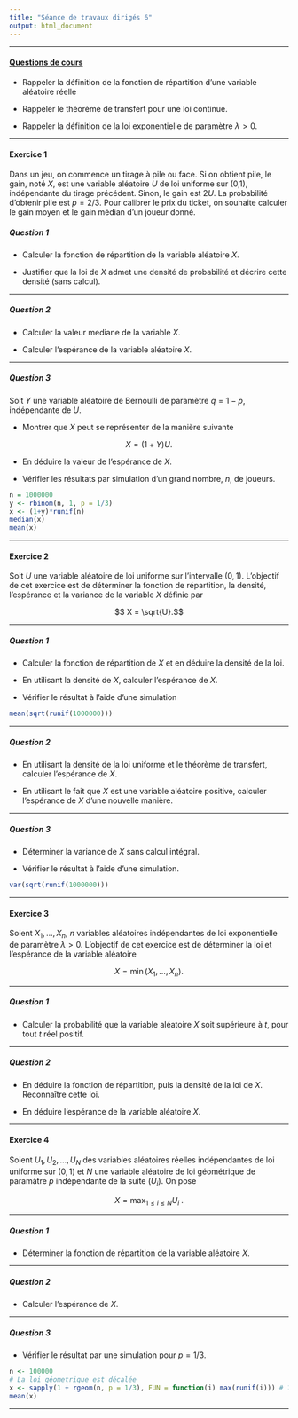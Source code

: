 ```yaml
---
title: "Séance de travaux dirigés 6"
output: html_document
---
```


** **

#### [Questions de cours](http://francoio.github.io/html/CM5.html) 

* Rappeler la définition de la fonction de répartition d'une variable aléatoire réelle

* Rappeler le théorème de transfert pour une loi continue.

* Rappeler la définition de la loi exponentielle de paramètre $\lambda > 0$.


** **


#### Exercice 1

Dans un jeu, on commence un tirage à pile ou face. Si on obtient pile, le gain, noté $X$, est une variable aléatoire $U$ de loi uniforme sur (0,1), indépendante du tirage précédent. Sinon, le gain est $2U$. La probabilité d'obtenir pile est $p = 2/3$. Pour calibrer le prix du ticket, on souhaite calculer le gain moyen et le gain médian d'un joueur donné.

##### Question 1

* Calculer la fonction de répartition de la variable aléatoire $X$.

* Justifier que la loi de $X$ admet une densité de probabilité et décrire cette densité (sans calcul).

** **

##### Question 2

* Calculer la valeur mediane de la variable $X$.

* Calculer l'espérance de la variable aléatoire $X$.

** **

##### Question 3

Soit $Y$ une variable aléatoire de Bernoulli de paramètre $q = 1 - p$, indépendante de $U$. 

* Montrer que $X$ peut se représenter de la manière suivante

$$
X = (1 + Y)U.
$$

* En déduire la valeur de l'espérance de $X$.

* Vérifier les résultats par simulation d'un grand nombre, $n$, de joueurs. 

```r
n = 1000000 
y <- rbinom(n, 1, p = 1/3)
x <- (1+y)*runif(n)
median(x)
mean(x)
```


** **

#### Exercice 2

Soit $U$ une variable aléatoire de loi uniforme sur l'intervalle $(0,1)$. L'objectif de cet exercice est de déterminer la fonction de répartition, la densité, l'espérance et la variance de la variable $X$ définie par 

  $$  X = \sqrt{U}.$$
  
** **
  
##### Question 1

* Calculer la fonction de répartition de $X$ et en déduire la densité de la loi.
 
* En utilisant la densité de $X$, calculer l'espérance de $X$.

* Vérifier le résultat à l'aide d'une simulation

```r
mean(sqrt(runif(1000000)))
```

** **

##### Question 2

* En utilisant la densité de la loi uniforme et le théorème de transfert, calculer l'espérance de $X$.
 
* En utilisant le fait que $X$ est une variable aléatoire positive, calculer l'espérance de $X$ d'une nouvelle manière.

** ** 

##### Question 3
 
* Déterminer la variance de $X$ sans calcul intégral.

* Vérifier le résultat à l'aide d'une simulation.

```r
var(sqrt(runif(1000000)))
```

** **

#### Exercice 3 

Soient $X_1, \dots, X_n$, $n$ variables aléatoires indépendantes de loi exponentielle de paramètre $\lambda>0$. L'objectif de cet exercice est de déterminer la loi et l'espérance de la variable aléatoire

$$ X = \min (X_1, \dots, X_n ) .$$

** **
##### Question 1

* Calculer la probabilité que la variable aléatoire $X$ soit supérieure à $t$, pour tout $t$ réel positif.

** **

##### Question 2
 
* En déduire la fonction de répartition, puis la densité de la loi de $X$. Reconnaître cette loi.

* En déduire l'espérance de la variable aléatoire $X$.

** **


#### Exercice 4 

Soient $U_1, U_2, \dots, U_N$  des variables aléatoires réelles
indépendantes de loi uniforme sur $(0,1)$ et $N$ une variable aléatoire de
loi géométrique de paramàtre $p$ indépendante de la suite $(U_i)$. On pose 

$$ X = \max_{1\leq i \leq N} U_i \; .$$

** **


##### Question 1 

* Déterminer la fonction de répartition de la variable aléatoire $X$.

** **

##### Question 2 

* Calculer l'espérance de $X$.

** **

##### Question 3 

* Vérifier le résultat par une simulation pour $p = 1/3$.

```r
n <- 100000
# La loi géometrique est décalée  
x <- sapply(1 + rgeom(n, p = 1/3), FUN = function(i) max(runif(i))) # ?sapply : très utile
mean(x)
```



** ** 





